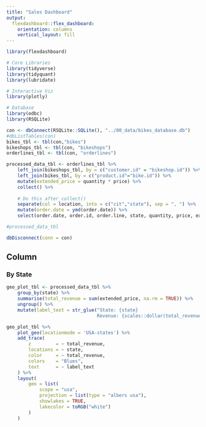 ```yaml
---
title: "Sales Dashboard"
output: 
  flexdashboard::flex_dashboard:
    orientation: columns
    vertical_layout: fill
---
```


```r
library(flexdashboard)

# Core Libraries
library(tidyverse)
library(tidyquant)
library(lubridate)

# Interactive Viz
library(plotly)

# Database
library(odbc)
library(RSQLite)
```

```r
con <- dbConnect(RSQLite::SQLite(), "../00_data/bikes_database.db")
#dbListTables(con)
bikes_tbl <- tbl(con,"bikes")
bikeshops_tbl <- tbl(con, "bikeshops")
orderlines_tbl <- tbl(con, "orderlines")

processed_data_tbl <- orderlines_tbl %>%
    left_join(bikeshops_tbl, by = c("customer.id" = "bikeshop.id")) %>%
    left_join(bikes_tbl, by = c("product.id"="bike.id")) %>%
    mutate(extended_price = quantity * price) %>%
    collect() %>%
    
    # Do this after collect()
    separate(col = location, into = c("cit","state"), sep = ", ") %>%
    mutate(order.date = ymd(order.date)) %>%
    select(order.date, order.id, order.line, state, quantity, price, extended_price)

#processed_data_tbl

dbDisconnect(conn = con)
```

## Column {data-width=1000}

### By State

```r
geo_plot_tbl <- processed_data_tbl %>%
    group_by(state) %>%
    summarise(total_revenue = sum(extended_price, na.rm = TRUE)) %>%
    ungroup() %>%
    mutate(label_text = str_glue("State: {state}
                                 Revenue: {scales::dollar(total_revenue)}"))
```

```r
geo_plot_tbl %>%
    plot_geo(locationmode = 'USA-states') %>%
    add_trace(
        z         = ~ total_revenue, 
        locations = ~ state, 
        color     = ~ total_revenue,
        colors    = "Blues",
        text      = ~ label_text
    ) %>%
    layout(
        geo = list(
            scope = "usa",
            projection = list(type = "albers usa"),
            showlakes = TRUE,
            lakecolor = toRGB("white")
        )
    )
```

